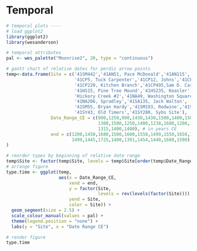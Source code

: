 # Temporal

```r
# temporal plots ----
# load ggplot2
library(ggplot2)
library(wesanderson)

# temporal attributes
pal <- wes_palette("Moonrise2", 20, type = "continuous")

# gantt chart of relative dates for perdiz arrow points
temp<-data.frame(Site = c('41SM442','41AN51, Pace McDonald','41AN115',
                          '41CP5, Tuck Carpenter','41CP12, Johns','41CP20, BJ Horton',
                          '41CP220, Kitchen Branch','41CP495,Sam D. Carpenter Bottom',
                          '41HS15, Pine Tree Mound','41HS235, Keasler','41HS269, C. D. Marsh',
                          'Hickory Creek #2','41NA49, Washington Square Mound', 
                          '41NA206, Spradley','41SA135, Jack Walton',
                          '41SM55, Bryan Hardy','41SM193, Redwine','41SM195, Wolf',
                          '41SY43, Old Timers','41SY280, Sybs Site'),
                 Date_Range_CE = c(900,1250,900,1430,1430,1500,1400,1500,
                                   1300,1500,1250,1400,1238,1680,1200,1297,1300,
                                   1315,1400,1400), # in years CE
                 end = c(1200,1450,1680,1500,1600,1550,1499,1550,1650,1680,1450,
                         1499,1445,1725,1400,1391,1454,1440,1680,1590) # in years CE
)

# reorder types by beginning of relative date range
temp$Site <- factor(temp$Site, levels = temp$Site[order(temp$Date_Range_CE)])
# arrange figure
type.time <- ggplot(temp, 
                    aes(x = Date_Range_CE, 
                        xend = end, 
                        y = factor(Site,
                                   levels = rev(levels(factor(Site)))), 
                        yend = Site, 
                        color = Site)) +
  geom_segment(size = 2.5) +
  scale_colour_manual(values = pal) +
  theme(legend.position = "none") +
  labs(y = "Site", x = "Date Range CE")

# render figure
type.time
```
